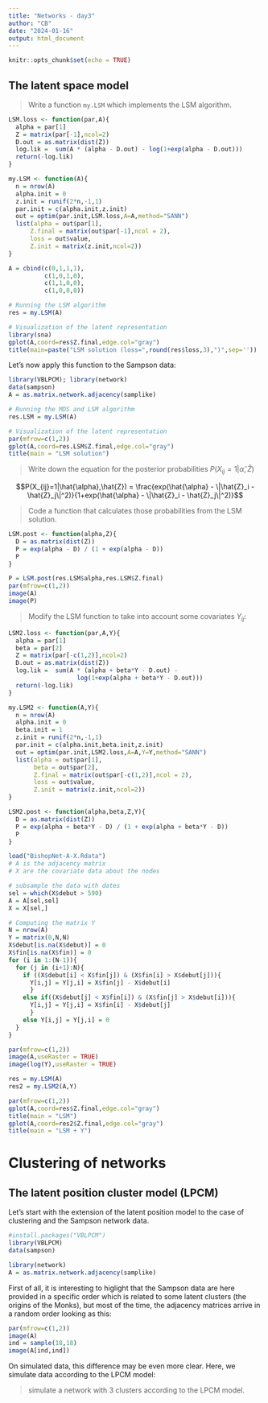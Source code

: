 ```yaml
---
title: "Networks - day3"
author: "CB"
date: "2024-01-16"
output: html_document
---
```


```r
knitr::opts_chunk$set(echo = TRUE)
```

## The latent space model

> Write a function `my.LSM` which implements the LSM algorithm.

```r
LSM.loss <- function(par,A){
  alpha = par[1]
  Z = matrix(par[-1],ncol=2)
  D.out = as.matrix(dist(Z))
  log.lik =  sum(A * (alpha - D.out) - log(1+exp(alpha - D.out)))
  return(-log.lik)
}

my.LSM <- function(A){
  n = nrow(A)
  alpha.init = 0
  z.init = runif(2*n,-1,1)
  par.init = c(alpha.init,z.init) 
  out = optim(par.init,LSM.loss,A=A,method="SANN")
  list(alpha = out$par[1],
      Z.final = matrix(out$par[-1],ncol = 2),
      loss = out$value,
      Z.init = matrix(z.init,ncol=2))
}

A = cbind(c(0,1,1,1),
          c(1,0,1,0),
          c(1,1,0,0),
          c(1,0,0,0))

# Running the LSM algorithm
res = my.LSM(A)

# Visualization of the latent representation
library(sna)
gplot(A,coord=res$Z.final,edge.col="gray")
title(main=paste("LSM solution (loss=",round(res$loss,3),")",sep=''))
```

Let's now apply this function to the Sampson data:

```r
library(VBLPCM); library(network)
data(sampson)
A = as.matrix.network.adjacency(samplike)

# Running the MDS and LSM algorithm
res.LSM = my.LSM(A)

# Visualization of the latent representation
par(mfrow=c(1,2))
gplot(A,coord=res.LSM$Z.final,edge.col="gray")
title(main = "LSM solution")
```


> Write down the equation for the posterior probabilities $P(X_{ij}=1|\hat{\alpha},\hat{Z})$

$$P(X_{ij}=1|\hat{\alpha},\hat{Z}) = \frac{exp(\hat{\alpha} - \|\hat{Z}_i - \hat{Z}_j\|^2)}{1+exp(\hat{\alpha} - \|\hat{Z}_i - \hat{Z}_j\|^2)}$$

> Code a function that calculates those probabilities from the LSM solution.

```r
LSM.post <- function(alpha,Z){
  D = as.matrix(dist(Z))
  P = exp(alpha - D) / (1 + exp(alpha - D))
  P
}

P = LSM.post(res.LSM$alpha,res.LSM$Z.final)
par(mfrow=c(1,2))
image(A)
image(P)
```

> Modify the LSM function to take into account some covariates $Y_{ij}$:

```r
LSM2.loss <- function(par,A,Y){
  alpha = par[1]
  beta = par[2]
  Z = matrix(par[-c(1,2)],ncol=2)
  D.out = as.matrix(dist(Z))
  log.lik =  sum(A * (alpha + beta*Y - D.out) - 
                   log(1+exp(alpha + beta*Y - D.out)))
  return(-log.lik)
}

my.LSM2 <- function(A,Y){
  n = nrow(A)
  alpha.init = 0
  beta.init = 1
  z.init = runif(2*n,-1,1)
  par.init = c(alpha.init,beta.init,z.init) 
  out = optim(par.init,LSM2.loss,A=A,Y=Y,method="SANN")
  list(alpha = out$par[1],
       beta = out$par[2],
       Z.final = matrix(out$par[-c(1,2)],ncol = 2),
       loss = out$value,
       Z.init = matrix(z.init,ncol=2))
}

LSM2.post <- function(alpha,beta,Z,Y){
  D = as.matrix(dist(Z))
  P = exp(alpha + beta*Y - D) / (1 + exp(alpha + beta*Y - D))
  P
}
```

```r
load("BishopNet-A-X.Rdata")
# A is the adjacency matrix
# X are the covariate data about the nodes

# subsample the data with dates
sel = which(X$debut > 590)
A = A[sel,sel]
X = X[sel,]

# Computing the matrix Y
N = nrow(A)
Y = matrix(0,N,N)
X$debut[is.na(X$debut)] = 0
X$fin[is.na(X$fin)] = 0
for (i in 1:(N-1)){
  for (j in (i+1):N){
    if ((X$debut[i] < X$fin[j]) & (X$fin[i] > X$debut[j])){
      Y[i,j] = Y[j,i] = X$fin[j] - X$debut[i]
      }
    else if((X$debut[j] < X$fin[i]) & (X$fin[j] > X$debut[i])){
      Y[i,j] = Y[j,i] = X$fin[i] - X$debut[j]
      }
    else Y[i,j] = Y[j,i] = 0
  }
}

par(mfrow=c(1,2))
image(A,useRaster = TRUE)
image(log(Y),useRaster = TRUE)
```

```r
res = my.LSM(A)
res2 = my.LSM2(A,Y)

par(mfrow=c(1,2))
gplot(A,coord=res$Z.final,edge.col="gray")
title(main = "LSM")
gplot(A,coord=res2$Z.final,edge.col="gray")
title(main = "LSM + Y")
```

# Clustering of networks

## The latent position cluster model (LPCM)

Let's start with the extension of the latent position model to the case of clustering and the Sampson network data.

```r
#install.packages("VBLPCM")
library(VBLPCM)
data(sampson)

library(network)
A = as.matrix.network.adjacency(samplike)
```


First of all, it is interesting to higlight that the Sampson data are here provided in a specific order which is related to some latent clusters (the origins of the Monks), but most of the time, the adjacency matrices arrive in a random order looking as this:


```r
par(mfrow=c(1,2))
image(A)
ind = sample(18,18)
image(A[ind,ind])
```

On simulated data, this difference may be even more clear. Here, we simulate data according to the LPCM model:

> simulate a network with 3 clusters according to the LPCM model.

```r

```




